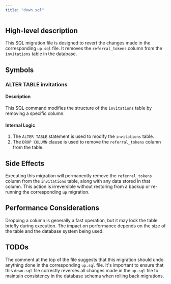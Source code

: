 ```yaml
---
title: "down.sql"
---
```


## High-level description
This SQL migration file is designed to revert the changes made in the corresponding `up.sql` file. It removes the `referral_tokens` column from the `invitations` table in the database.

## Symbols

### ALTER TABLE invitations
#### Description
This SQL command modifies the structure of the `invitations` table by removing a specific column.

#### Internal Logic
1. The `ALTER TABLE` statement is used to modify the `invitations` table.
2. The `DROP COLUMN` clause is used to remove the `referral_tokens` column from the table.

## Side Effects
Executing this migration will permanently remove the `referral_tokens` column from the `invitations` table, along with any data stored in that column. This action is irreversible without restoring from a backup or re-running the corresponding `up` migration.

## Performance Considerations
Dropping a column is generally a fast operation, but it may lock the table briefly during execution. The impact on performance depends on the size of the table and the database system being used.

## TODOs
The comment at the top of the file suggests that this migration should undo anything done in the corresponding `up.sql` file. It's important to ensure that this `down.sql` file correctly reverses all changes made in the `up.sql` file to maintain consistency in the database schema when rolling back migrations.